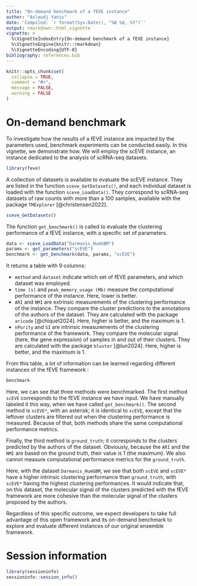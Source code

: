 ```yaml
---
title: "On-demand benchmark of a fEVE instance"
author: "Asloudj Yanis"
date: 'Compiled: `r format(Sys.Date(), "%B %d, %Y")`'
output: rmarkdown::html_vignette
vignette: >
  %\VignetteIndexEntry{On-demand benchmark of a fEVE instance}
  %\VignetteEngine{knitr::rmarkdown}
  %\VignetteEncoding{UTF-8}
bibliography: references.bib
---
```


```r
knitr::opts_chunk$set(
  collapse = TRUE,
  comment = "#>",
  message = FALSE,
  warning = FALSE
)
```

# On-demand benchmark

To investigate how the results of a fEVE instance are impacted by the parameters used, benchmark experiments can be conducted easily.
In this vignette, we demonstrate how. We will employ the scEVE instance, an instance dedicated to the analysis of scRNA-seq datasets.

```r
library(feve)
```

A collection of datasets is available to evaluate the scEVE instance.
They are listed in the function `sceve_GetDatasets()`, and each individual dataset is loaded with the function `sceve_LoadData()`.
They correspond to scRNA-seq datasets of raw counts with more than a 100 samples, available with the package `TMExplorer` [@christensen2022].

```r
sceve_GetDatasets()
```

The function `get_benchmark()` is called to evaluate the clustering performance of a fEVE instance, with a specific set of parameters.

```r
data <- sceve_LoadData("Darmanis_HumGBM")
params <- get_parameters("scEVE")
benchmark <- get_benchmark(data, params, "scEVE")
```

It returns a table with 9 columns:

-   `method` and `dataset` indicate which set of fEVE parameters, and which dataset was employed.
-   `time (s)` and `peak_memory_usage (Mb)` measure the computational performance of the instance. Here, lower is better.
-   `ARI` and `NMI` are extrinsic measurements of the clustering performance of the instance. They compare the cluster predictions to the annotations of the authors of the dataset. They are calculated with the package `aricode` [@chiquet2024]. Here, higher is better, and the maximum is 1.
-   `nPurity` and `SI` are intrinsic measurements of the clustering performance of the framework. They compare the molecular signal (here, the gene expression) of samples in and out of their clusters. They are calculated with the package `bluster` [@lun2024]. Here, higher is better, and the maximum is 1.

From this table, a lot of information can be learned regarding different instances of the fEVE framework :

```r
benchmark
```

Here, we can see that three methods were benchmarked.
The first method `scEVE` corresponds to the fEVE instance we have input.
We have manually labeled it this way, when we have called `get_benchmark()`.
The second method is `scEVE*`, with an asterisk; it is identical to `scEVE`, except that the leftover clusters are filtered out when the clustering performance is measured. Because of that, both methods share the same computational performance metrics. 

Finally, the third method is `ground_truth`; it corresponds to the clusters predicted by the authors of the dataset. Obviously, because the `ARI` and the `NMI` are based on the ground truth, their value is 1 (the maximum). We also cannot measure computational performance metrics for the `ground_truth`.

Here, with the dataset `Darmanis_HumGBM`, we see that both `scEVE` and `scEVE*` have a higher intrinsic clustering performance than `ground_truth`, with `scEVE*` having the highest clustering performances.
It would indicate that, on this dataset, the molecular signal of the clusters predicted with the fEVE framework are more cohesive than the molecular signal of the clusters proposed by the authors.

Regardless of this specific outcome, we expect developers to take full advantage of this open framework and its on-demand benchmark to explore and evaluate different instances of our original ensemble framework.

# Session information

```r
library(sessioninfo)
sessioninfo::session_info()
```

